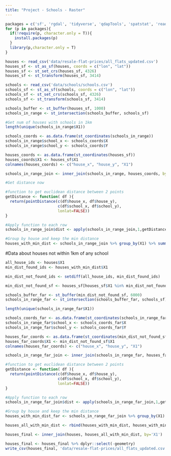 ```yaml
---
title: "Project - Schools - Raster"
---
```


```r
packages = c('sf', 'rgdal', 'tidyverse', 'qdapTools', 'spatstat', 'readr', 'raster')
for (p in packages){ 
  if(!require(p, character.only = T)){
    install.packages(p) 
  }
  library(p,character.only = T) 
}
```


```r
houses <- read_csv('data/resale-flat-prices/all_flats_updated.csv')
houses_sf <- st_as_sf(houses, coords = c("lon", "lat"))
houses_sf <- st_set_crs(houses_sf, 4326)
houses_sf <- st_transform(houses_sf, 3414)
```


```r
schools <- read_csv('data/schools/schools.csv')
schools_sf <- st_as_sf(schools, coords = c("lon", "lat"))
schools_sf <- st_set_crs(schools_sf, 4326)
schools_sf <- st_transform(schools_sf, 3414)
```

```r
schools_buffer <- st_buffer(houses_sf, 1000)
schools_in_range <- st_intersection(schools_buffer, schools_sf)

#Get num of houses with schools in 1km
length(unique(schools_in_range$X1))

schools_coords <- as.data.frame(st_coordinates(schools_in_range))
schools_in_range$school_x <- schools_coords$X
schools_in_range$school_y <- schools_coords$Y

houses_coords <- as.data.frame(st_coordinates(houses_sf))
houses_coords$X1 <- houses_sf$X1
colnames(houses_coords) <- c("house_x", "house_y", "X1")

schools_in_range_join <- inner_join(schools_in_range, houses_coords, by="X1")
```

```r
#Get distance now

#function to get euclidean distance between 2 points
getDistance <- function( df ){
  return(pointDistance(c(df$house_x, df$house_y),           
                       c(df$school_x, df$school_y), 
                       lonlat=FALSE))
}

#Apply function to each row
schools_in_range_join$dist <- apply(schools_in_range_join,1,getDistance)

#Group by house and keep the min distance
houses_with_min_dist <- schools_in_range_join %>% group_by(X1) %>% summarise(min_dist_school = min(dist))
``` 

#Data about houses not within 1km of any school
```r
all_house_ids <- houses$X1
min_dist_found_ids <- houses_with_min_dist$X1

min_dist_not_found_ids <- setdiff(all_house_ids, min_dist_found_ids)
```

```r
min_dist_not_found_sf <- houses_sf[houses_sf$X1 %in% min_dist_not_found_ids,]

schools_buffer_far <- st_buffer(min_dist_not_found_sf, 6000)
schools_in_range_far <- st_intersection(schools_buffer_far, schools_sf)

length(unique(schools_in_range_far$X1))

schools_coords_far <- as.data.frame(st_coordinates(schools_in_range_far))
schools_in_range_far$school_x <- schools_coords_far$X
schools_in_range_far$school_y <- schools_coords_far$Y

houses_far_coords <- as.data.frame(st_coordinates(min_dist_not_found_sf))
houses_far_coords$X1 <- min_dist_not_found_sf$X1
colnames(houses_far_coords) <- c("house_x", "house_y", "X1")

schools_in_range_far_join <- inner_join(schools_in_range_far, houses_far_coords, by="X1")
```

```r
#function to get euclidean distance between 2 points
getDistance <- function( df ){
  return(pointDistance(c(df$house_x, df$house_y),           
                       c(df$school_x, df$school_y), 
                       lonlat=FALSE))
}

#Apply function to each row
schools_in_range_far_join$dist <- apply(schools_in_range_far_join,1,getDistance)

#Group by house and keep the min distance
houses_with_min_dist_far <- schools_in_range_far_join %>% group_by(X1) %>% summarise(min_dist_school = min(dist))
```

```r
houses_all_with_min_dist <- rbind(houses_with_min_dist, houses_with_min_dist_far)
```

```r
houses_final <- inner_join(houses, houses_all_with_min_dist, by='X1')

houses_final <- houses_final %>% dplyr::select(-geometry)
write_csv(houses_final, 'data/resale-flat-prices/all_flats_updated.csv')
```